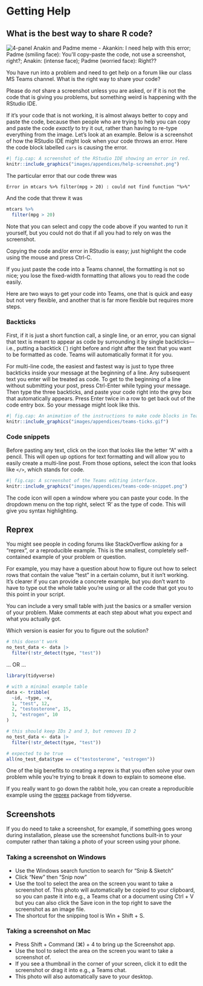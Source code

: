# Getting Help {#getting-help}

## What is the best way to share R code?

<div class="meme right"><img src="images/memes/screenshot-anakin-padme.png"
     alt="4-panel Anakin and Padme meme - Akankin: I need help with this error; Padme (smiling face): You'll copy-paste the code, not use a screenshot, right?; Anakin: (intense face); Padme (worried face): Right??" /></div>

You have run into a problem and need to get help on a forum like our class MS Teams channel. What is the right way to share your code?

Please do *not* share a screenshot unless you are asked, or if it is not the code that is giving you problems, but something weird is happening with the RStudio IDE.

If it's your code that is not working, it is almost always better to copy and paste the code, because then people who are trying to help you can copy and paste the code *exactly* to try it out, rather than having to re-type everything from the image. Let's look at an example. Below is a screenshot of how the RStudio IDE might look when your code throws an error. Here the code block labelled `cars` is causing the error.

```r
#| fig.cap: A screenshot of the RStudio IDE showing an error in red.
knitr::include_graphics("images/appendices/help-screenshot.png")
```


The particular error that our code threw was

    Error in mtcars %>% filter(mpg > 20) : could not find function "%>%"

And the code that threw it was

```r
mtcars %>%
  filter(mpg > 20)
```

Note that you can select and copy the code above if you wanted to run it yourself, but you could not do that if all you had to rely on was the screenshot.

Copying the code and/or error in RStudio is easy; just highlight the code using the mouse and press Ctrl-C.

If you just paste the code into a Teams channel, the formatting is not so nice; you lose the fixed-width formatting that allows you to read the code easily.

Here are two ways to get your code into Teams, one that is quick and easy but not very flexible, and another that is far more flexible but requires more steps.

### Backticks

First, if it is just a short function call, a single line, or an error, you can signal that text is meant to appear as code by surrounding it by single backticks---i.e., putting a backtick (\`) right before and right after the text that you want to be formatted as code. Teams will automatically format it for you.

For multi-line code, the easiest and fastest way is just to type three backticks inside your message at the beginning of a line. Any subsequent text you enter will be treated as code. To get to the beginning of a line without submitting your post, press Ctrl-Enter while typing your message. Then type the three backticks, and paste your code right into the grey box that automatically appears. Press Enter twice in a row to get back out of the code entry box. So your message might look like this.

```r
#| fig.cap: An animation of the instructions to make code blocks in Teams
knitr::include_graphics("images/appendices/teams-ticks.gif")
```

### Code snippets

Before pasting any text, click on the icon that looks like the letter "A" with a pencil. This will open up options for text formatting and will allow you to easily create a multi-line post. From those options, select the icon that looks like `</>`, which stands for code. 

```r
#| fig.cap: A screenshot of the Teams editing interface.
knitr::include_graphics("images/appendices/teams-code-snippet.png")
```

The code icon will open a window where you can paste your code. In the dropdown menu on the top right, select 'R' as the type of code. This will give you syntax highlighting. 

## Reprex

You might see people in coding forums like StackOverflow asking for a "reprex", or a reproducible example. This is the smallest, completely self-contained example of your problem or question. 

For example, you may have a question about how to figure out how to select rows that contain the value "test" in a certain column, but it isn't working. It's clearer if you can provide a concrete example, but you don't want to have to type out the whole table you're using or all the code that got you to this point in your script. 

You can include a very small table with just the basics or a smaller version of your problem. Make comments at each step about what you expect and what you actually got. 

Which version is easier for you to figure out the solution?

```r
# this doesn't work
no_test_data <- data |>
  filter(!str_detect(type, "test"))
```

... OR ...


```r
library(tidyverse)

# with a minimal example table
data <- tribble(
  ~id, ~type, ~x,
  1, "test", 12,
  2, "testosterone", 15,
  3, "estrogen", 10
)

# this should keep IDs 2 and 3, but removes ID 2
no_test_data <- data |>
  filter(!str_detect(type, "test"))

# expected to be true
all(no_test_data$type == c("testosterone", "estrogen"))
```

One of the big benefits to creating a reprex is that you often solve your own problem while you're trying to break it down to explain to someone else.

If you really want to go down the rabbit hole, you can create a reproducible example using the [reprex](https://www.tidyverse.org/help/#reprex) package from tidyverse.

## Screenshots

<div class="meme right" style="min-width:60%;><img src="images/memes/help-no-photos.png"
     alt="top left: Geordi from star trek looking sceptical with hand up; top right: photo of a laptop screen with a code error; bottom left: Geordi looking pleased and pointing; bottom right: the error explained in text with formatting" /></div>

If you do need to take a screenshot, for example, if something goes wrong during installation, please use the screenshot functions built-in to your computer rather than taking a photo of your screen using your phone.

### Taking a screenshot on Windows

* Use the Windows search function to search for "Snip & Sketch"
* Click "New" then "Snip now"
* Use the tool to select the area on the screen you want to take a screenshot of. This photo will automatically be copied to your clipboard, so you can paste it into e.g., a Teams chat or a document using Ctrl + V but you can also click the Save icon in the top right to save the screenshot as an image file.
* The shortcut for the snipping tool is Win + Shift + S.

### Taking a screenshot on Mac

* Press Shift + Command (⌘) + 4 to bring up the Screenshot app.
* Use the tool to select the area on the screen you want to take a screenshot of.
* If you see a thumbnail in the corner of your screen, click it to edit the screenshot or drag it into e.g., a Teams chat.
* This photo will also automatically save to your desktop.
